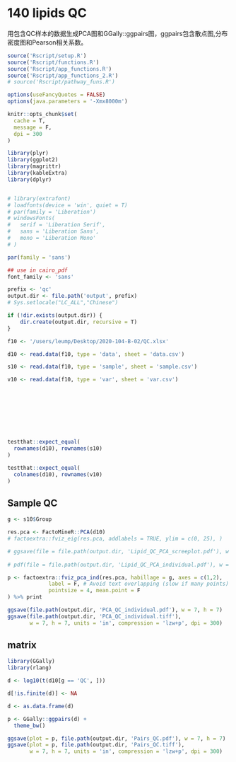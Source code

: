 # 140 lipids QC

用包含QC样本的数据生成PCA图和GGally::ggpairs图，ggpairs包含散点图,分布密度图和Pearson相关系数。

```r
source('Rscript/setup.R')
source('Rscript/functions.R')
source('Rscript/app_functions.R')
source('Rscript/app_functions_2.R')
# source('Rscript/pathway_funs.R')

options(useFancyQuotes = FALSE)
options(java.parameters = '-Xmx8000m')

knitr::opts_chunk$set(
  cache = T,
  message = F,
  dpi = 300
)

library(plyr)
library(ggplot2)
library(magrittr)
library(kableExtra)
library(dplyr)


# library(extrafont)
# loadfonts(device = 'win', quiet = T)
# par(family = 'Liberation')
# windowsFonts(
#   serif = 'Liberation Serif',
#   sans = 'Liberation Sans',
#   mono = 'Liberation Mono'
# )

par(family = 'sans')

## use in cairo_pdf
font_family <- 'sans'

prefix <- 'qc'
output.dir <- file.path('output', prefix)
# Sys.setlocale("LC_ALL","Chinese")

if (!dir.exists(output.dir)) {
    dir.create(output.dir, recursive = T)
}
```

```r
f10 <- '/users/leump/Desktop/2020-104-B-02/QC.xlsx'

d10 <- read.data(f10, type = 'data', sheet = 'data.csv')

s10 <- read.data(f10, type = 'sample', sheet = 'sample.csv')

v10 <- read.data(f10, type = 'var', sheet = 'var.csv')









testthat::expect_equal(
  rownames(d10), rownames(s10)
)

testthat::expect_equal(
  colnames(d10), rownames(v10)
)
```


## Sample QC

```r
g <- s10$Group

res.pca <- FactoMineR::PCA(d10)
# factoextra::fviz_eig(res.pca, addlabels = TRUE, ylim = c(0, 25), )

# ggsave(file = file.path(output.dir, 'Lipid_QC_PCA_screeplot.pdf'), w = 7, h = 7)
 
# pdf(file = file.path(output.dir, 'Lipid_QC_PCA_individual.pdf'), w = 7, h = 7)

p <- factoextra::fviz_pca_ind(res.pca, habillage = g, axes = c(1,2),
             label = F, # Avoid text overlapping (slow if many points)
             pointsize = 4, mean.point = F
) %>% print

ggsave(file.path(output.dir, 'PCA_QC_individual.pdf'), w = 7, h = 7)
ggsave(file.path(output.dir, 'PCA_QC_individual.tiff'), 
       w = 7, h = 7, units = 'in', compression = 'lzw+p', dpi = 300)

```

## matrix


```r
library(GGally)
library(rlang)

d <- log10(t(d10[g == 'QC', ])) 

d[!is.finite(d)] <- NA

d <- as.data.frame(d)

p <- GGally::ggpairs(d) +
  theme_bw()

ggsave(plot = p, file.path(output.dir, 'Pairs_QC.pdf'), w = 7, h = 7)
ggsave(plot = p, file.path(output.dir, 'Pairs_QC.tiff'), 
       w = 7, h = 7, units = 'in', compression = 'lzw+p', dpi = 300)
```